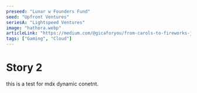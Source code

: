 ---
preseed: "Lunar w Founders Fund"
seed: "Upfront Ventures"
seriesA: "Lightspeed Ventures"
image: "hathora.webp"
articleLink: "https://medium.com/@gicaforyou/from-carols-to-fireworks-joyful-new-years-traditions-8cc628b4c472"
tags: ["Gaming", "Cloud"]
---

# Story 2

this is a test for mdx dynamic conetnt.
